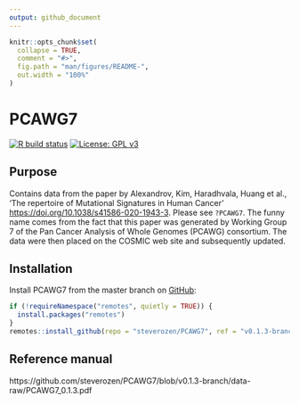 ```yaml
---
output: github_document
---
```


<!-- README.md is generated from README.Rmd. Please edit that file -->

```r
knitr::opts_chunk$set(
  collapse = TRUE,
  comment = "#>",
  fig.path = "man/figures/README-",
  out.width = "100%"
)
```
# PCAWG7

<!-- badges: start -->

  [![R build status](https://github.com/steverozen/PCAWG7/workflows/R-CMD-check/badge.svg)](https://github.com/steverozen/PCAWG7/actions)
  [![License: GPL v3](https://img.shields.io/badge/License-GPLv3-blue.svg)](https://www.gnu.org/licenses/gpl-3.0)

<!-- badges: end -->

## Purpose

Contains data from the paper by Alexandrov, Kim, Haradhvala, Huang et al., 'The
repertoire of Mutational Signatures in Human Cancer'
<https://doi.org/10.1038/s41586-020-1943-3>. Please see `?PCAWG7`.  The funny
name comes from the fact that this paper was generated by Working Group 7 of the
Pan Cancer Analysis of Whole Genomes (PCAWG) consortium. The data were then
placed on the COSMIC web site and subsequently updated.

## Installation

Install PCAWG7 from the master branch on [GitHub](https://github.com/):

``` r
if (!requireNamespace("remotes", quietly = TRUE)) {
  install.packages("remotes")
}
remotes::install_github(repo = "steverozen/PCAWG7", ref = "v0.1.3-branch")
```

## Reference manual

https://github.com/steverozen/PCAWG7/blob/v0.1.3-branch/data-raw/PCAWG7_0.1.3.pdf
